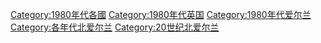 [[Category:1980年代各國|Category:1980年代各國]]
[[Category:1980年代英国|Category:1980年代英国]]
[[Category:1980年代爱尔兰|Category:1980年代爱尔兰]]
[[Category:各年代北爱尔兰|Category:各年代北爱尔兰]]
[[Category:20世纪北爱尔兰|Category:20世纪北爱尔兰]]
